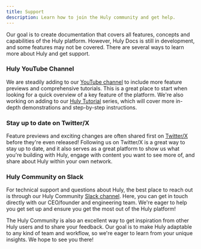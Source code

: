 ```yaml
---
title: Support
description: Learn how to join the Huly community and get help.
---
```


Our goal is to create documentation that covers all features, concepts and capabilities of the Huly platform. However, Huly Docs is still in development, and some features may not be covered. There are several ways to learn more about Huly and get support.

### Huly YouTube Channel

We are steadily adding to our <a href="https://www.youtube.com/channel/UCUaG4fhRtAVWmsw1Q9PvgWw" target="_blank">YouTube channel</a> to include more feature previews and comprehensive tutorials. This is a great place to start when looking for a quick overview of a key feature of the platform. We're also working on adding to our <a href="https://www.youtube.com/playlist?list=PLMzYL2rxqZPNcCh03t5L_BTeOMhVRQcLD" target="_blank">Huly Tutorial</a> series, which will cover more in-depth demonstrations and step-by-step instructions.

### Stay up to date on Twitter/X

Feature previews and exciting changes are often shared first on <a href="https://x.com/huly_io" target="_blank">Twitter/X</a> before they're even released! Following us on Twitter/X is a great way to stay up to date, and it also serves as a great platform to show us what you're building with Huly, engage with content you want to see more of, and share about Huly within your own network.

### Huly Community on Slack

For technical support and questions about Huly, the best place to reach out is through our Huly Community <a href="https://hulycommunity.slack.com/join/shared_invite/zt-29kl7zmwz-2b3RRVTiWhhtAwzHjBm3Wg#/shared-invite/email" target="_blank">Slack channel</a>. Here, you can get in touch directly with our CEO/founder and engineering team. We're eager to help you get set up and ensure you get the most out of the Huly platform!

The Huly Community is also an excellent way to get inspiration from other Huly users and to share your feedback. Our goal is to make Huly adaptable to any kind of team and workflow, so we're eager to learn from your unique insights. We hope to see you there!
